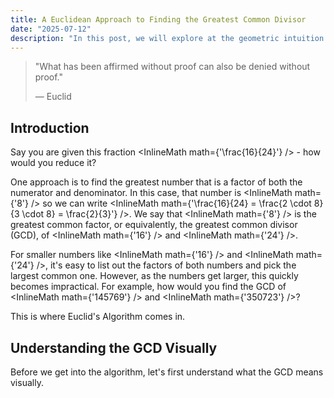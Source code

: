 ```yaml
---
title: A Euclidean Approach to Finding the Greatest Common Divisor
date: "2025-07-12"
description: "In this post, we will explore at the geometric intuition behind Euclid's Algorithm for determining the GCD of two integers."
---
```



> "What has been affirmed without proof can also be denied without proof."
>
> — Euclid

## Introduction

Say you are given this fraction <InlineMath math={'\\frac{16}{24}'} /> - how would you reduce it?

One approach is to find the greatest number that is a factor of both the numerator and denominator. In this case, that number is <InlineMath math={'8'} /> so we can write <InlineMath math={'\\frac{16}{24} = \\frac{2 \\cdot 8}{3 \\cdot 8} = \\frac{2}{3}'} />. We say that <InlineMath math={'8'} /> is the greatest common factor, or equivalently, the greatest common divisor (GCD), of <InlineMath math={'16'} /> and <InlineMath math={'24'} />.

For smaller numbers like <InlineMath math={'16'} /> and <InlineMath math={'24'} />, it's easy to list out the factors of both numbers and pick the largest common one. However, as the numbers get larger, this quickly becomes impractical. For example, how would you find the GCD of <InlineMath math={'145769'} /> and <InlineMath math={'350723'} />?

This is where Euclid's Algorithm comes in.

## Understanding the GCD Visually

Before we get into the algorithm, let's first understand what the GCD means visually.

<HelloFx />
